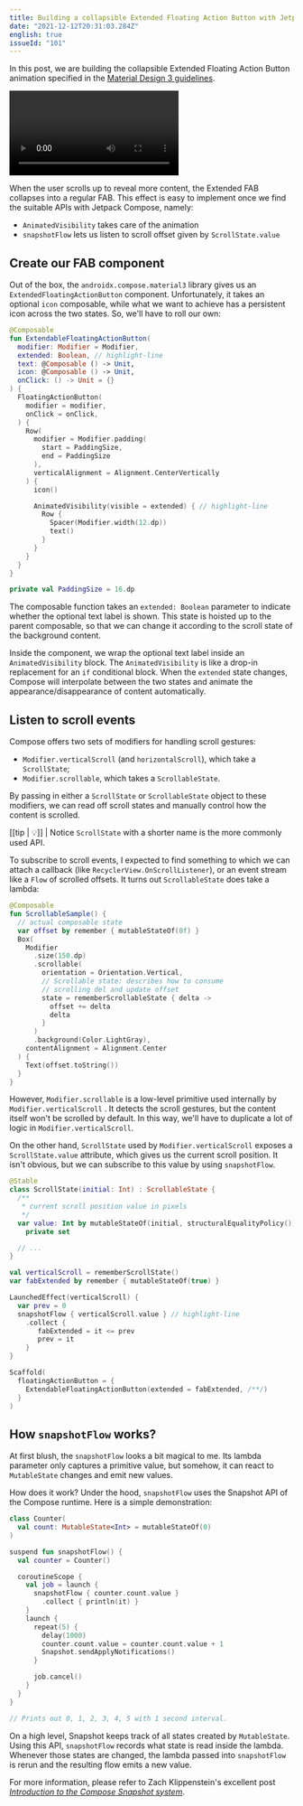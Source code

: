```yaml
---
title: Building a collapsible Extended Floating Action Button with Jetpack Compose
date: "2021-12-12T20:31:03.284Z"
english: true
issueId: "101"
---
```


In this post, we are building the collapsible Extended Floating Action Button animation specified in the [Material Design 3 guidelines](https://m3.material.io/components/floating-action-button/guidelines#3ad4a846-ac87-4884-b9b0-97efceea2e41).


<video controls>
  <source src={specVideo} type="video/mp4" />
</video>

When the user scrolls up to reveal more content, the Extended FAB collapses into a regular FAB. This effect is easy to implement once we find the suitable APIs with Jetpack Compose, namely:


- `AnimatedVisibility` takes care of the animation
- `snapshotFlow` lets us listen to scroll offset given by `ScrollState.value`

## Create our FAB component

Out of the box, the `androidx.compose.material3` library gives us an `ExtendedFloatingActionButton` component. Unfortunately, it takes an optional `icon` composable, while what we want to achieve has a persistent icon across the two states. So, we'll have to roll our own:

```kotlin
@Composable
fun ExtendableFloatingActionButton(
  modifier: Modifier = Modifier,
  extended: Boolean, // highlight-line
  text: @Composable () -> Unit,
  icon: @Composable () -> Unit,
  onClick: () -> Unit = {}
) {
  FloatingActionButton(
    modifier = modifier,
    onClick = onClick,
  ) {
    Row(
      modifier = Modifier.padding(
        start = PaddingSize,
        end = PaddingSize
      ),
      verticalAlignment = Alignment.CenterVertically
    ) {
      icon()

      AnimatedVisibility(visible = extended) { // highlight-line
        Row {
          Spacer(Modifier.width(12.dp))
          text()
        }
      }
    }
  }
}

private val PaddingSize = 16.dp
```

The composable function takes an `extended: Boolean` parameter to indicate whether the optional text label is shown. This state is hoisted up to the parent composable, so that we can change it according to the scroll state of the background content.

Inside the component, we wrap the optional text label inside an `AnimatedVisibility` block. The `AnimatedVisibility` is like a drop-in replacement for an `if` conditional block. When the `extended` state changes,  Compose will interpolate between the two states and animate the appearance/disappearance of content automatically.

## Listen to scroll events

Compose offers two sets of modifiers for handling scroll gestures:

- `Modifier.verticalScroll` (and `horizontalScroll`), which take a `ScrollState`;
- `Modifier.scrollable`, which takes a `ScrollableState`.

By passing in either a `ScrollState` or `ScrollableState` object to these modifiers, we can read off scroll states and manually control how the content is scrolled.

[[tip | 💡]]
| Notice `ScrollState` with a shorter name is the more commonly used API.

To subscribe to scroll events, I expected to find something to which we can attach a callback (like `RecyclerView.OnScrollListener`), or an event stream like a `Flow` of scrolled offsets. It turns out `ScrollableState` does take a lambda:

```kotlin
@Composable
fun ScrollableSample() {
  // actual composable state
  var offset by remember { mutableStateOf(0f) }
  Box(
    Modifier
      .size(150.dp)
      .scrollable(
        orientation = Orientation.Vertical,
        // Scrollable state: describes how to consume
        // scrolling del and update offset
        state = rememberScrollableState { delta ->
          offset += delta
          delta
        }
      )
      .background(Color.LightGray),
    contentAlignment = Alignment.Center
  ) {
    Text(offset.toString())
  }
}
```

However, `Modifier.scrollable` is a low-level primitive used internally by `Modifier.verticalScroll` . It detects the scroll gestures, but the content itself won't be scrolled by default. In this way, we'll have to duplicate a lot of logic in `Modifier.verticalScroll`.

On the other hand, `ScrollState` used by `Modifier.verticalScroll` exposes a `ScrollState.value` attribute, which gives us the current scroll position. It isn't obvious, but we can subscribe to this value by using `snapshotFlow`.

```kotlin
@Stable
class ScrollState(initial: Int) : ScrollableState {
  /**
   * current scroll position value in pixels
   */
  var value: Int by mutableStateOf(initial, structuralEqualityPolicy())
    private set

  // ...
}
```

```kotlin
val verticalScroll = rememberScrollState()
var fabExtended by remember { mutableStateOf(true) }

LaunchedEffect(verticalScroll) {
  var prev = 0
  snapshotFlow { verticalScroll.value } // highlight-line
    .collect {
       fabExtended = it <= prev
       prev = it
    }
}

Scaffold(
  floatingActionButton = { 
    ExtendableFloatingActionButton(extended = fabExtended, /**/)
  }
)
```

## How `snapshotFlow` works?

At first blush, the `snapshotFlow` looks a bit magical to me. Its lambda parameter only captures a primitive value, but somehow, it can react to `MutableState` changes and emit new values.

How does it work? Under the hood, `snapshotFlow` uses the Snapshot API of the Compose runtime. Here is a simple demonstration:

```kotlin
class Counter(
  val count: MutableState<Int> = mutableStateOf(0)
)

suspend fun snapshotFlow() {
  val counter = Counter()

  coroutineScope {
    val job = launch {
      snapshotFlow { counter.count.value }
        .collect { println(it) }
    }
    launch {
      repeat(5) {
        delay(1000)
        counter.count.value = counter.count.value + 1
        Snapshot.sendApplyNotifications()
      }

      job.cancel()
    }
  }
}

// Prints out 0, 1, 2, 3, 4, 5 with 1 second interval.
```

On a high level,  Snapshot keeps track of all states created by `MutableState`. Using this API, `snapshotFlow` records what state is read inside the lambda. Whenever those states are changed, the lambda passed into `snapshotFlow` is rerun and the resulting flow emits a new value.

For more information, please refer to Zach Klippenstein's excellent post [*Introduction to the Compose Snapshot system*](https://dev.to/zachklipp/introduction-to-the-compose-snapshot-system-19cn).